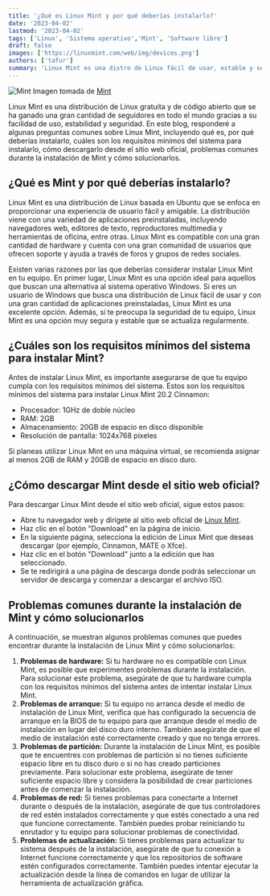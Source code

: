 ```yaml
---
title: '¿Qué es Linux Mint y por qué deberías instalarlo?'
date: '2023-04-02'
lastmod: '2023-04-02'
tags: ['Linux', 'Sistema operativo','Mint', 'Software libre']
draft: false
images: ['https://linuxmint.com/web/img/devices.png']
authors: ['tafur']
summary: 'Linux Mint es una distro de Linux fácil de usar, estable y segura. Preguntas comunes son respondidas en el blog.'
---
```


![Mint](https://linuxmint.com/web/img/devices.png)
Imagen tomada de [Mint](https://linuxmint.com/)

Linux Mint es una distribución de Linux gratuita y de código abierto que se ha ganado una gran cantidad de seguidores en todo el mundo gracias a su facilidad de uso, estabilidad y seguridad. En este blog, responderé a algunas preguntas comunes sobre Linux Mint, incluyendo qué es, por qué deberías instalarlo, cuáles son los requisitos mínimos del sistema para instalarlo, cómo descargarlo desde el sitio web oficial, problemas comunes durante la instalación de Mint y cómo solucionarlos.

## ¿Qué es Mint y por qué deberías instalarlo?

Linux Mint es una distribución de Linux basada en Ubuntu que se enfoca en proporcionar una experiencia de usuario fácil y amigable. La distribución viene con una variedad de aplicaciones preinstaladas, incluyendo navegadores web, editores de texto, reproductores multimedia y herramientas de oficina, entre otras. Linux Mint es compatible con una gran cantidad de hardware y cuenta con una gran comunidad de usuarios que ofrecen soporte y ayuda a través de foros y grupos de redes sociales.

Existen varias razones por las que deberías considerar instalar Linux Mint en tu equipo. En primer lugar, Linux Mint es una opción ideal para aquellos que buscan una alternativa al sistema operativo Windows. Si eres un usuario de Windows que busca una distribución de Linux fácil de usar y con una gran cantidad de aplicaciones preinstaladas, Linux Mint es una excelente opción. Además, si te preocupa la seguridad de tu equipo, Linux Mint es una opción muy segura y estable que se actualiza regularmente.

## ¿Cuáles son los requisitos mínimos del sistema para instalar Mint?

Antes de instalar Linux Mint, es importante asegurarse de que tu equipo cumpla con los requisitos mínimos del sistema. Estos son los requisitos mínimos del sistema para instalar Linux Mint 20.2 Cinnamon:

- Procesador: 1GHz de doble núcleo
- RAM: 2GB
- Almacenamiento: 20GB de espacio en disco disponible
- Resolución de pantalla: 1024x768 píxeles

Si planeas utilizar Linux Mint en una máquina virtual, se recomienda asignar al menos 2GB de RAM y 20GB de espacio en disco duro.

## ¿Cómo descargar Mint desde el sitio web oficial?

Para descargar Linux Mint desde el sitio web oficial, sigue estos pasos:

- Abre tu navegador web y dirígete al sitio web oficial de [Linux Mint](https://linuxmint.com/).
- Haz clic en el botón "Download" en la página de inicio.
- En la siguiente página, selecciona la edición de Linux Mint que deseas descargar (por ejemplo, Cinnamon, MATE o Xfce).
- Haz clic en el botón "Download" junto a la edición que has seleccionado.
- Se te redirigirá a una página de descarga donde podrás seleccionar un servidor de descarga y comenzar a descargar el archivo ISO.

## Problemas comunes durante la instalación de Mint y cómo solucionarlos

A continuación, se muestran algunos problemas comunes que puedes encontrar durante la instalación de Linux Mint y cómo solucionarlos:

1.  **Problemas de hardware:** Si tu hardware no es compatible con Linux Mint, es posible que experimentes problemas durante la instalación. Para solucionar este problema, asegúrate de que tu hardware cumpla con los requisitos mínimos del sistema antes de intentar instalar Linux Mint.
2.  **Problemas de arranque:** Si tu equipo no arranca desde el medio de instalación de Linux Mint, verifica que has configurado la secuencia de arranque en la BIOS de tu equipo para que arranque desde el medio de instalación en lugar del disco duro interno. También asegúrate de que el medio de instalación esté correctamente creado y que no tenga errores.
3.  **Problemas de partición:** Durante la instalación de Linux Mint, es posible que te encuentres con problemas de partición si no tienes suficiente espacio libre en tu disco duro o si no has creado particiones previamente. Para solucionar este problema, asegúrate de tener suficiente espacio libre y considera la posibilidad de crear particiones antes de comenzar la instalación.
4.  **Problemas de red:** Si tienes problemas para conectarte a Internet durante o después de la instalación, asegúrate de que tus controladores de red estén instalados correctamente y que estés conectado a una red que funcione correctamente. También puedes probar reiniciando tu enrutador y tu equipo para solucionar problemas de conectividad.
5.  **Problemas de actualización:** Si tienes problemas para actualizar tu sistema después de la instalación, asegúrate de que tu conexión a Internet funcione correctamente y que los repositorios de software estén configurados correctamente. También puedes intentar ejecutar la actualización desde la línea de comandos en lugar de utilizar la herramienta de actualización gráfica.

